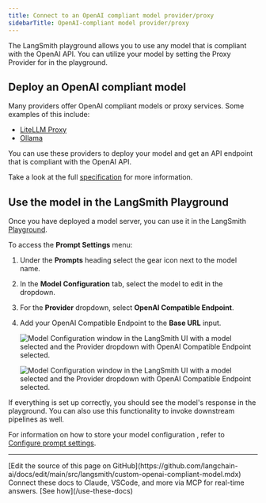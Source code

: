 ```yaml
---
title: Connect to an OpenAI compliant model provider/proxy
sidebarTitle: OpenAI-compliant model provider/proxy
---
```


The LangSmith playground allows you to use any model that is compliant with the OpenAI API. You can utilize your model by setting the Proxy Provider for  in the playground.

## Deploy an OpenAI compliant model

Many providers offer OpenAI compliant models or proxy services. Some examples of this include:

* [LiteLLM Proxy](https://github.com/BerriAI/litellm?tab=readme-ov-file#quick-start-proxy---cli)
* [Ollama](https://ollama.com/)

You can use these providers to deploy your model and get an API endpoint that is compliant with the OpenAI API.

Take a look at the full [specification](https://platform.openai.com/docs/api-reference/chat) for more information.

## Use the model in the LangSmith Playground

Once you have deployed a model server, you can use it in the LangSmith [Playground](/langsmith/prompt-engineering-concepts#prompt-playground).

To access the **Prompt Settings** menu:

1. Under the **Prompts** heading select the gear <Icon icon="gear" iconType="solid" /> icon next to the model name.
1. In the **Model Configuration** tab, select the model to edit in the dropdown.
1. For the **Provider** dropdown, select **OpenAI Compatible Endpoint**.
1. Add your OpenAI Compatible Endpoint to the **Base URL** input.

    <div style={{ textAlign: 'center' }}>
    <img
        className="block dark:hidden"
        src="/langsmith/images/openai-compatible-endpoint.png"
        alt="Model Configuration window in the LangSmith UI with a model selected and the Provider dropdown with OpenAI Compatible Endpoint selected."
    />

    <img
        className="hidden dark:block"
        src="/langsmith/images/openai-compatible-endpoint-dark.png"
        alt="Model Configuration window in the LangSmith UI with a model selected and the Provider dropdown with OpenAI Compatible Endpoint selected."
    />
    </div>

If everything is set up correctly, you should see the model's response in the playground. You can also use this functionality to invoke downstream pipelines as well.

For information on how to store your model configuration , refer to [Configure prompt settings](/langsmith/managing-model-configurations).

---

<Callout icon="pen-to-square" iconType="regular">
    [Edit the source of this page on GitHub](https://github.com/langchain-ai/docs/edit/main/src/langsmith/custom-openai-compliant-model.mdx)
</Callout>
<Tip icon="terminal" iconType="regular">
    Connect these docs to Claude, VSCode, and more via MCP for    real-time answers. [See how](/use-these-docs)
</Tip>
